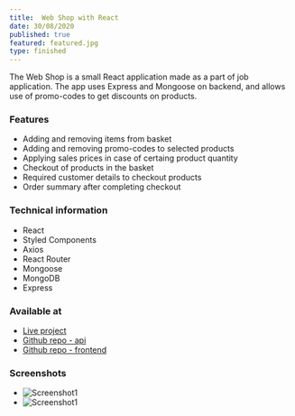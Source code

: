 ```yaml
---
title:  Web Shop with React
date: 30/08/2020
published: true
featured: featured.jpg
type: finished
---
```


The Web Shop is a small React application made as a part of job application. The app uses Express and Mongoose on backend, and allows use of promo-codes to get discounts on products. 

### Features

- Adding and removing items from basket
- Adding and removing promo-codes to selected products
- Applying sales prices in case of certaing product quantity
- Checkout of products in the basket
- Required customer details to checkout products
- Order summary after completing checkout

### Technical information

- React
- Styled Components
- Axios
- React Router
- Mongoose
- MongoDB
- Express

### Available at

- [Live project](https://placeholder-react.herokuapp.com/)
- [Github repo - api](https://github.com/ikaem/placeholder-api)
- [Github repo - frontend](https://github.com/ikaem/placeholder-react)

### Screenshots

- ![Screenshot1](./screen-1.jpg)
- ![Screenshot1](./screen-2.jpg)